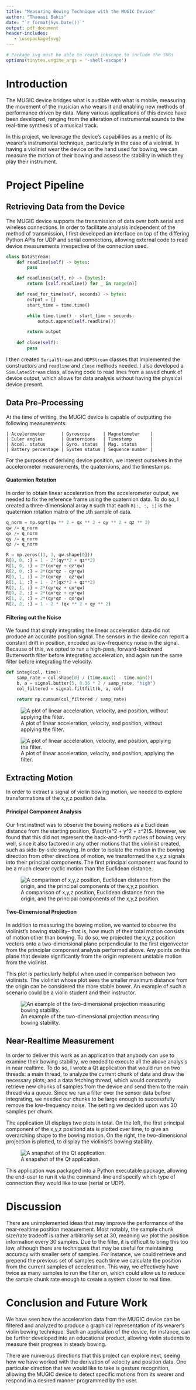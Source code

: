```yaml
---
title: "Measuring Bowing Technique with the MUGIC Device"
author: "Thanasi Bakis"
date: "`r format(Sys.Date())`"
output: pdf_document
header-includes:
   - \usepackage{svg}
---
```


```r
# Package svg must be able to reach inkscape to include the SVGs
options(tinytex.engine_args = '-shell-escape')
```

# Introduction

The MUGIC device bridges what is audible with what is mobile, measuring the movement of the musician who wears it and enabling new methods of performance driven by data. Many various applications of this device have been developed, ranging from the alteration of instrumental sounds to the real-time synthesis of a musical track.

In this project, we leverage the device's capabilities as a metric of its wearer's instrumental technique, particularly in the case of a violinist. In having a violinist wear the device on the hand used for bowing, we can measure the motion of their bowing and assess the stability in which they play their instrument.

\begin{figure}
  \centering
  \includesvg[width = 0.8\linewidth]{img/schema}
  \caption{An illustration of the two-dimensional plane of possible unstable motion, compared to the axis of stable bowing motion.}
\end{figure}

# Project Pipeline

## Retrieving Data from the Device

The MUGIC device supports the transmission of data over both serial and wireless connections. In order to facilitate analysis independent of the method of transmission, I first developed an interface on top of the differing Python APIs for UDP and serial connections, allowing external code to read device measurements irrespective of the connection used.

```python
class DataStream:
    def readline(self) -> bytes:
        pass

    def readlines(self, n) -> [bytes]:
        return [self.readline() for _ in range(n)]

    def read_for_time(self, seconds) -> bytes:
        output = []
        start_time = time.time()

        while time.time() - start_time < seconds:
            output.append(self.readline())

        return output
        
    def close(self):
        pass
```
I then created `SerialStream` and `UDPStream` classes that implemented the constructors and `readline` and `close` methods needed. I also developed a `SimulatedStream` class, allowing code to read lines from a saved chunk of device output, which allows for data analysis without having the physical device present.

## Data Pre-Processing

At the time of writing, the MUGIC device is capable of outputting the following measurements:

```
| Accelerometer      | Gyroscope     | Magnetometer    |
| Euler angles       | Quaternions   | Timestamp       |
| Accel. status      | Gyro. status  | Mag. status     |
| Battery percentage | System status | Sequence number |
```

For the purposes of deriving device position, we interest ourselves in the accelerometer measurements, the quaternions, and the timestamps.

#### Quaternion Rotation

In order to obtain linear acceleration from the accelerometer output, we needed to fix the reference frame using the quaternion data. To do so, I created a three-dimensional array `R` such that each `R[:, :, i]` is the quaternion rotation matrix of the `i`th sample of data.

```python
q_norm = np.sqrt(qw ** 2 + qx ** 2 + qy ** 2 + qz ** 2)
qw /= q_norm
qx /= q_norm
qy /= q_norm
qz /= q_norm

R = np.zeros((3, 3, qw.shape[0]))
R[0, 0, :] = 1 - 2*(qy**2 + qz**2)
R[1, 0, :] = 2*(qx*qy + qz*qw)
R[2, 0, :] = 2*(qx*qz - qy*qw)
R[0, 1, :] = 2*(qx*qy - qz*qw)
R[1, 1, :] = 1 - 2*(qx**2 + qz**2)
R[2, 1, :] = 2*(qy*qz + qx*qw)
R[0, 2, :] = 2*(qx*qz + qy*qw)
R[1, 2, :] = 2*(qy*qz - qx*qw)
R[2, 2, :] = 1 - 2 * (qx ** 2 + qy ** 2)
```

#### Filtering out the Noise

We found that simply integrating the linear acceleration data did not produce an accurate position signal. The sensors in the device can report a constant drift in position, encoded as low-frequency noise in the signal. Because of this, we opted to run a high-pass, forward-backward Butterworth filter before integrating acceleration, and again run the same filter before integrating the velocity. 

```python
def integ(col, time):
    samp_rate = col.shape[0] / (time.max() - time.min())
    b, a = signal.butter(5, 0.36 * 2 / samp_rate, "high")
    col_filtered = signal.filtfilt(b, a, col)

    return np.cumsum(col_filtered / samp_rate)
```

\pagebreak

![A plot of linear acceleration, velocity, and position, without applying the filter.](img/without_filtering.png)

![A plot of linear acceleration, velocity, and position, applying the filter.](img/with_filtering.png)

## Extracting Motion

In order to extract a signal of violin bowing motion, we needed to explore transformations of the x,y,z position data. 

#### Principal Component Analysis

Our first instinct was to observe the bowing motions as a Euclidean distance from the starting position, $\sqrt{x^2 + y^2 + z^2}$. However, we found that this did not represent the back-and-forth cycles of bowing very well, since it also factored in any other motions that the violinist created, such as side-by-side swaying. In order to isolate the motion in the bowing direction from other directions of motion, we transformed the x,y,z signals into their principal components. The first principal component was found to be a much clearer cyclic motion than the Euclidean distance.

![A comparison of x,y,z position, Euclidean distance from the origin, and the principal components of the x,y,z position.](img/pca.png)

#### Two-Dimensional Projection

In addition to measuring the bowing motion, we wanted to observe the violinist's bowing stability-- that is, how much of their total motion consists of motion other than bowing. To do so, we projected the x,y,z position vectors onto a two-dimensional plane perpendicular to the first eigenvector from the principlar component analysis performed above. Any points on this plane that deviate significantly from the origin represent unstable motion from the violinist.

This plot is particularly helpful when used in comparison between two violinists. The violinist whose plot sees the smaller maximum distance from the origin can be considered the more stable bower. An example of such a scenario could be a violin student and their instructor.

![An example of the two-dimensional projection measuring bowing stability.](img/stability.png)

## Near-Realtime Measurement

In order to deliver this work as an application that anybody can use to examine their bowing stability, we needed to execute all the above analysis in near realtime. To do so, I wrote a Qt application that would run on two threads: a main thread, to analyze the current chunk of data and draw the necessary plots; and a data fetching thread, which would constantly retrieve new chunks of samples from the device and send them to the main thread via a queue. Since we run a filter over the sensor data before integrating, we needed our chunks to be large enough to successfully remove the low-frequency noise. The setting we decided upon was 30 samples per chunk.

The application UI displays two plots in total. On the left, the first principal component of the x,y,z positiond ata is plotted over time, to give an overarching shape to the bowing motion. On the right, the two-dimensional projection is plotted, to display the violinist's bowing stability.

![A snapshot of the Qt application.](img/app.png)

This application was packaged into a Python executable package, allowing the end-user to run it via the command-line and specify which type of connection they would like to use (serial or UDP).

# Discussion

There are unimplemented ideas that may improve the performance of the near-realtime position measurement. Most notably, the sample chunk size/rate tradeoff is rather arbitrarily set at 30, meaning we plot the position information every 30 samples. Due to the filter, it is difficult to bring this too low, although there are techniques that may be useful for maintaining accuracy with smaller sets of samples. For instance, we could retrieve and prepend the previous set of samples each time we calculate the position from the current samples of acceleration. This way, we effectively have twice as many samples to run the filter on, which could allow us to reduce the sample chunk rate enough to create a system closer to real time. 

# Conclusion and Future Work

We have seen how the acceleration data from the MUGIC device can be filtered and analyzed to produce a graphical representation of its wearer's violin bowing technique. Such an application of the device, for instance, can be further developed into an educational product, allowing violin students to measure their progress in steady bowing.

There are numerous directions that this project can explore next, seeing how we have worked with the derivation of velocity and position data. One particular direction that we would like to take is gesture recognition, allowing the MUGIC device to detect specific motions from its wearer and respond in a desired manner programmed by the user. 